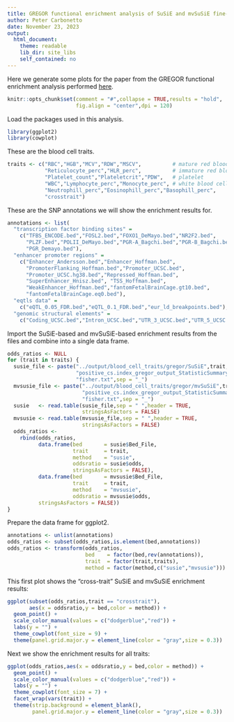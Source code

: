 ```yaml
---
title: GREGOR functional enrichment analysis of SuSiE and mvSuSiE fine-mapping results for UK Biobank blood cell traits
author: Peter Carbonetto
date: November 23, 2023
output:
  html_document:
    theme: readable
    lib_dir: site_libs
    self_contained: no
---
```


Here we generate some plots for the paper from the GREGOR functional enrichment analysis performed [here](https://github.com/gaow/mvarbvs/blob/master/analysis/20231106_GREGOR_functional_enrichment.ipynb).

```r
knitr::opts_chunk$set(comment = "#",collapse = TRUE,results = "hold",
                      fig.align = "center",dpi = 120)
```

Load the packages used in this analysis.

```r
library(ggplot2)
library(cowplot)
```

These are the blood cell traits.

```r
traits <- c("RBC","HGB","MCV","RDW","MSCV",          # mature red blood cell
            "Reticulocyte_perc","HLR_perc",          # immature red blood cell
            "Platelet_count","Plateletcrit","PDW",   # platelet
            "WBC","Lymphocyte_perc","Monocyte_perc", # white blood cell
            "Neutrophill_perc","Eosinophill_perc","Basophill_perc",
            "crosstrait")
```

These are the SNP annotations we will show the enrichment results for.

```r
annotations <- list(
  "transcription factor binding sites" =
    c("TFBS_ENCODE.bed","FOSL2.bed","FOXO1_DeMayo.bed","NR2F2.bed",
	  "PLZF.bed","POLII_DeMayo.bed","PGR-A_Bagchi.bed","PGR-B_Bagchi.bed",
	  "PGR_Demayo.bed"),
  "enhancer promoter regions" =
    c("Enhancer_Andersson.bed","Enhancer_Hoffman.bed",
      "PromoterFlanking_Hoffman.bed","Promoter_UCSC.bed",
	  "Promoter_UCSC.hg38.bed","Repressed_Hoffman.bed",
	  "SuperEnhancer_Hnisz.bed", "TSS_Hoffman.bed",
	  "WeakEnhancer_Hoffman.bed","fantomFetalBrainCage.gt10.bed",
	  "fantomFetalBrainCage.eq0.bed"),
  "eqtls data" =
    c("eQTL_0.05_FDR.bed","eQTL_0.1_FDR.bed","eur_ld_breakpoints.bed"),
  "genomic structural elements" =
    c("Coding_UCSC.bed","Intron_UCSC.bed","UTR_3_UCSC.bed","UTR_5_UCSC.bed"))
```

Import the SuSiE-based and mvSuSiE-based enrichment results from the
files and combine into a single data frame.

```r
odds_ratios <- NULL
for (trait in traits) {
  susie_file <- paste("../output/blood_cell_traits/gregor/SuSiE",trait,
                      "positive_cs.index_gregor_output_StatisticSummaryFile",
                      "fisher.txt",sep = "_")
  mvsusie_file <- paste("../output/blood_cell_traits/gregor/mvSuSiE",trait,
                        "positive_cs.index_gregor_output_StatisticSummaryFile",
                        "fisher.txt",sep = "_")
  susie   <- read.table(susie_file,sep = " ",header = TRUE,
                        stringsAsFactors = FALSE)
  mvsusie <- read.table(mvsusie_file,sep = " ",header = TRUE,
                        stringsAsFactors = FALSE)
  odds_ratios <- 
    rbind(odds_ratios,
	      data.frame(bed       = susie$Bed_File,
	                 trait     = trait,
	                 method    = "susie",
					 oddsratio = susie$odds,
					 stringsAsFactors = FALSE),
		  data.frame(bed       = mvsusie$Bed_File,
		             trait     = trait,
  		             method    = "mvsusie",
		             oddsratio = mvsusie$odds,
		  stringsAsFactors = FALSE))
}
```

Prepare the data frame for ggplot2.

```r
annotations <- unlist(annotations)
odds_ratios <- subset(odds_ratios,is.element(bed,annotations))
odds_ratios <- transform(odds_ratios,
                         bed    = factor(bed,rev(annotations)),
                         trait  = factor(trait,traits),
						 method = factor(method,c("susie","mvsusie")))
```

This first plot shows the "cross-trait" SuSiE and mvSuSiE enrichment
results:

```r
ggplot(subset(odds_ratios,trait == "crosstrait"),
       aes(x = oddsratio,y = bed,color = method)) +
  geom_point() +
  scale_color_manual(values = c("dodgerblue","red")) +
  labs(y = "") +
  theme_cowplot(font_size = 9) +
  theme(panel.grid.major.y = element_line(color = "gray",size = 0.3))
```

Next we show the enrichment results for all traits:

```r
ggplot(odds_ratios,aes(x = oddsratio,y = bed,color = method)) +
  geom_point() +
  scale_color_manual(values = c("dodgerblue","red")) +
  labs(y = "") +
  theme_cowplot(font_size = 7) +
  facet_wrap(vars(trait)) +
  theme(strip.background = element_blank(),
        panel.grid.major.y = element_line(color = "gray",size = 0.3))
```
